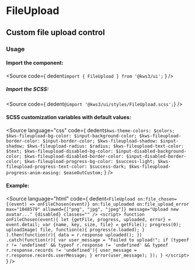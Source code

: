 
<Version />

# FileUpload
## Custom file upload control

<Meta of={Stories} />
<Canvas />
<Controls />

### Usage
#### Import the component:
<Source
  code={
    dedent`import { FileUpload } from '@kws3/ui';`
  }
/>

##### Import the SCSS:
<Source
  code={ dedent`@import '@kws3/ui/styles/FileUpload.scss';`}
/>

#### SCSS customization variables with default values:
<Source
  language="css"
  code={
    dedent`
      $kws-theme-colors: $colors;
      $kws-fileupload-bg-color: $input-background-color;
      $kws-fileupload-border-color: $input-border-color;
      $kws-fileupload-shadow: $input-shadow;
      $kws-fileupload-radius: $radius;
      $kws-fileupload-text-color: $text;
      $kws-fileupload-disabled-bg-color: $input-disabled-background-color;
      $kws-fileupload-disabled-border-color: $input-disabled-border-color;
      $kws-fileupload-progress-bg-color: $success-light;
      $kws-fileupload-progress-text-color: $success-dark;
      $kws-fileupload-progress-anim-easing: $easeOutCustom;
    `
  }
/>

#### Example:
<Source
  language="html"
  code={
    dedent`
    <FileUpload
      on:file_chosen={(event) => onFileChosen(event)}
      on:file_uploaded
      on:file_upload_error
      max="1048579"
      allowed={["png", "jpg", "jpeg"]}
      message="Upload new avatar..."
      {disabled}
      classes="" />
    <script>
      function onFileChosen(event){
        let {getFile, progress, uploaded, error} = event.detail;
        var {name, key, size, file} = getFile();
        progress(0);
        uploadImage(
          file,
          function(e){
            progress(e.loaded);
          }
        ).then(function(r){
          data = r.response
          uploaded();
        })
        .catch(function(r){
          var user_message = "Failed to upload!";
          if (typeof r != 'undefined' && typeof r.response != 'undefined' && typeof r.response.records != 'undefined'){
              user_message = r.response.records.userMessage;
          }
          error(user_message);
        });
      }
    </script>
  `
  }
/>
